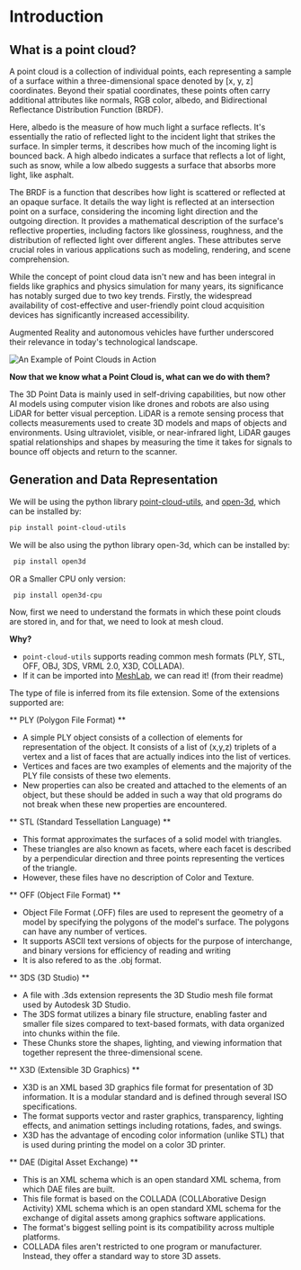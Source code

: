 # Introduction

## What is a point cloud?

A point cloud is a collection of individual points, each representing a sample of a surface within a three-dimensional space denoted by [x, y, z] coordinates. Beyond their spatial coordinates, these points often carry additional attributes like normals, RGB color, albedo, and Bidirectional Reflectance Distribution Function (BRDF).

Here, albedo is the measure of how much light a surface reflects. It's essentially the ratio of reflected light to the incident light that strikes the surface. In simpler terms, it describes how much of the incoming light is bounced back. A high albedo indicates a surface that reflects a lot of light, such as snow, while a low albedo suggests a surface that absorbs more light, like asphalt.

The BRDF is a function that describes how light is scattered or reflected at an opaque surface. It details the way light is reflected at an intersection point on a surface, considering the incoming light direction and the outgoing direction. It provides a mathematical description of the surface's reflective properties, including factors like glossiness, roughness, and the distribution of reflected light over different angles.
These attributes serve crucial roles in various applications such as modeling, rendering, and scene comprehension.

While the concept of point cloud data isn't new and has been integral in fields like graphics and physics simulation for many years, its significance has notably surged due to two key trends.
Firstly, the widespread availability of cost-effective and user-friendly point cloud acquisition devices has significantly increased accessibility.

Augmented Reality and autonomous vehicles have further underscored their relevance in today's technological landscape.

![An Example of Point Clouds in Action](https://huggingface.co/datasets/hf-vision/course-assets/resolve/main/point_cloud_example.jpeg)

**Now that we know what a Point Cloud is, what can we do with them?**

The 3D Point Data is mainly used in self-driving capabilities, but now other AI models using computer vision like drones and robots are also using LiDAR for better visual perception. LiDAR is a remote sensing process that collects measurements used to create 3D models and maps of objects and environments. Using ultraviolet, visible, or near-infrared light, LiDAR gauges spatial relationships and shapes by measuring the time it takes for signals to bounce off objects and return to the scanner.

## Generation and Data Representation

We will be using the python library [point-cloud-utils](https://github.com/fwilliams/point-cloud-utils), and [open-3d](https://github.com/isl-org/Open3D), which can be installed by:

```bash
pip install point-cloud-utils
```

We will be also using the python library open-3d, which can be installed by:

```bash
 pip install open3d
```

OR a Smaller CPU only version:

```bash
 pip install open3d-cpu
```

Now, first we need to understand the formats in which these point clouds are stored in, and for that, we need to look at mesh cloud.

**Why?**

- `point-cloud-utils` supports reading common mesh formats (PLY, STL, OFF, OBJ, 3DS, VRML 2.0, X3D, COLLADA).
- If it can be imported into [MeshLab](https://github.com/cnr-isti-vclab/meshlab), we can read it! (from their readme)

The type of file is inferred from its file extension. Some of the extensions supported are:

** PLY (Polygon File Format) **

- A simple PLY object consists of a collection of elements for representation of the object. It consists of a list of (x,y,z) triplets of a vertex and a list of faces that are actually indices into the list of vertices.
- Vertices and faces are two examples of elements and the majority of the PLY file consists of these two elements.
- New properties can also be created and attached to the elements of an object, but these should be added in such a way that old programs do not break when these new properties are encountered.

** STL (Standard Tessellation Language) **

- This format approximates the surfaces of a solid model with triangles.
- These triangles are also known as facets, where each facet is described by a perpendicular direction and three points representing the vertices of the triangle.
- However, these files have no description of Color and Texture.

** OFF (Object File Format) **

- Object File Format (.OFF) files are used to represent the geometry of a model by specifying the polygons of the model's surface. The polygons can have any number of vertices.
- It supports ASCII text versions of objects for the purpose of interchange, and binary versions for efficiency of reading and writing
- It is also refered to as the .obj format.

** 3DS (3D Studio) **

- A file with .3ds extension represents the 3D Studio mesh file format used by Autodesk 3D Studio.
- The 3DS format utilizes a binary file structure, enabling faster and smaller file sizes compared to text-based formats, with data organized into chunks within the file.
- These Chunks store the shapes, lighting, and viewing information that together represent the three-dimensional scene.

** X3D (Extensible 3D Graphics) **

- X3D is an XML based 3D graphics file format for presentation of 3D information. It is a modular standard and is defined through several ISO specifications.
- The format supports vector and raster graphics, transparency, lighting effects, and animation settings including rotations, fades, and swings.
- X3D has the advantage of encoding color information (unlike STL) that is used during printing the model on a color 3D printer.

** DAE (Digital Asset Exchange) **

- This is an XML schema which is an open standard XML schema, from which DAE files are built.
- This file format is based on the COLLADA (COLLAborative Design Activity) XML schema which is an open standard XML schema for the exchange of digital assets among graphics software applications.
- The format's biggest selling point is its compatibility across multiple platforms.
- COLLADA files aren't restricted to one program or manufacturer. Instead, they offer a standard way to store 3D assets.
